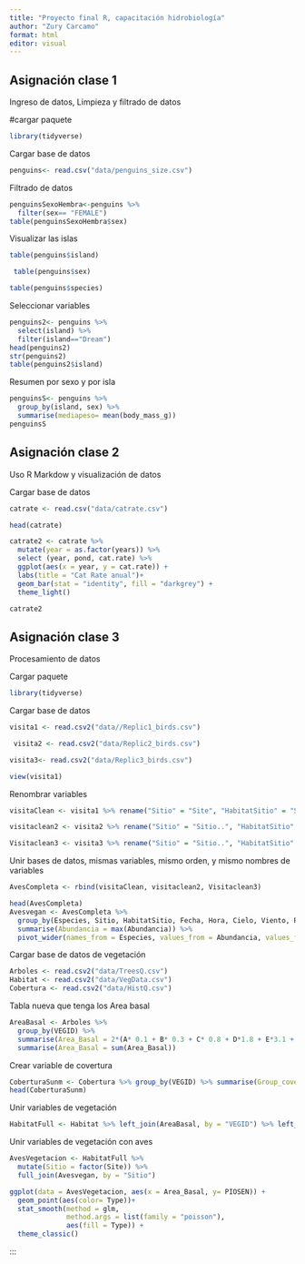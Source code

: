 ---
title: "Proyecto final R, capacitación hidrobiología"
author: "Zury Carcamo"
format: html
editor: visual
---

::: panel-tabset
## Asignación clase 1

Ingreso de datos, Limpieza y filtrado de datos

#cargar paquete

```{r}
library(tidyverse)
```

Cargar base de datos

```{r}
penguins<- read.csv("data/penguins_size.csv")
```

Filtrado de datos

```{r}
penguinsSexoHembra<-penguins %>%
  filter(sex== "FEMALE")
table(penguinsSexoHembra$sex)
```

Visualizar las islas

```{r}
table(penguins$island)

 table(penguins$sex) 

table(penguins$species)
```

Seleccionar variables

```{r}
penguins2<- penguins %>% 
  select(island) %>% 
  filter(island=="Dream") 
head(penguins2) 
str(penguins2)
table(penguins2$island)
```

Resumen por sexo y por isla

```{r}
penguinsS<- penguins %>%
  group_by(island, sex) %>%
  summarise(mediapeso= mean(body_mass_g)) 
penguinsS
```
:::

::: panel-tabset
## Asignación clase 2

Uso R Markdow y visualización de datos

Cargar base de datos

```{r}
catrate <- read.csv("data/catrate.csv")
```

```{r}
head(catrate)
```

```{r}
catrate2 <- catrate %>%
  mutate(year = as.factor(years)) %>%
  select (year, pond, cat.rate) %>%
  ggplot(aes(x = year, y = cat.rate)) +
  labs(title = "Cat Rate anual")+
  geom_bar(stat = "identity", fill = "darkgrey") +
  theme_light()

catrate2
```
:::


## Asignación clase 3 

Procesamiento de datos

Cargar paquete

```{r}
library(tidyverse)
```

Cargar base de datos

```{r}
visita1 <- read.csv2("data//Replic1_birds.csv")

 visita2 <- read.csv2("data/Replic2_birds.csv") 

visita3<- read.csv2("data/Replic3_birds.csv")

view(visita1)
```

Renombrar variables

```{r}
visitaClean <- visita1 %>% rename("Sitio" = "Site", "HabitatSitio" = "Sitio..", "Fecha" = "Fecha..m.d.a.", "Abundancia" = "Num..0.50", "Hora" = "Hora.0.00.24.00.") %>% select(Especies, Sitio, HabitatSitio, Abundancia, Fecha, Hora, Rio, Viento, Cielo, Sequence) 
```

```{r}
visitaclean2 <- visita2 %>% rename("Sitio" = "Sitio..", "HabitatSitio" = "Sitio...1", "Fecha" = "Fecha..m.d.a.", "Abundancia" = "Num..0.50", "Hora" = "Hora.0.00.24.00.") %>% select(Especies, Sitio, HabitatSitio, Abundancia, Fecha, Hora, Rio, Viento, Cielo, Sequence)
```

```{r}
Visitaclean3 <- visita3 %>% rename("Sitio" = "Sitio..", "HabitatSitio" = "Sitio...1", "Fecha" = "Fecha..m.d.a.", "Abundancia" = "Num..0.50", "Hora" = "Hora.0.00.24.00.") %>% select(Especies, Sitio, HabitatSitio, Abundancia, Fecha, Hora, Rio, Viento, Cielo, Sequence)
```

Unir bases de datos, mismas variables, mismo orden, y mismo nombres de variables

```{r}
AvesCompleta <- rbind(visitaClean, visitaclean2, Visitaclean3)
```

```{r}
head(AvesCompleta) 
Avesvegan <- AvesCompleta %>% 
  group_by(Especies, Sitio, HabitatSitio, Fecha, Hora, Cielo, Viento, Rio) %>% 
  summarise(Abundancia = max(Abundancia)) %>%
  pivot_wider(names_from = Especies, values_from = Abundancia, values_fill = 0)
```

Cargar base de datos de vegetación

```{r}
Arboles <- read.csv2("data/TreesQ.csv") 
Habitat <- read.csv2("data/VegData.csv")
Cobertura <- read.csv2("data/HistQ.csv")
```

Tabla nueva que tenga los Area basal

```{r}
AreaBasal <- Arboles %>%
  group_by(VEGID) %>%
  summarise(Area_Basal = 2*(A* 0.1 + B* 0.3 + C* 0.8 + D*1.8 + E*3.1 + F *4.9 + G*7.1 + H*0.05 )) %>%
  summarise(Area_Basal = sum(Area_Basal))

```

Crear variable de covertura

```{r}
CoberturaSunm <- Cobertura %>% group_by(VEGID) %>% summarise(Group_cover = sum(A, na.rm = TRUE)+sum(B, na.rm = TRUE)+sum(C, na.rm = TRUE), Subcanopy = sum(D, na.rm = TRUE) + sum(E, na.rm = TRUE))
head(CoberturaSunm)
```

Unir variables de vegetación

```{r}
HabitatFull <- Habitat %>% left_join(AreaBasal, by = "VEGID") %>% left_join(CoberturaSunm, by = "VEGID")
```

Unir variables de vegetación con aves

```{r}
AvesVegetacion <- HabitatFull %>%
  mutate(Sitio = factor(Site)) %>%
  full_join(Avesvegan, by = "Sitio")
```

```{r}
ggplot(data = AvesVegetacion, aes(x = Area_Basal, y= PIOSEN)) +
  geom_point(aes(color= Type))+
  stat_smooth(method = glm,
              method.args = list(family = "poisson"),
              aes(fill = Type)) +
  theme_classic()
```
:::


